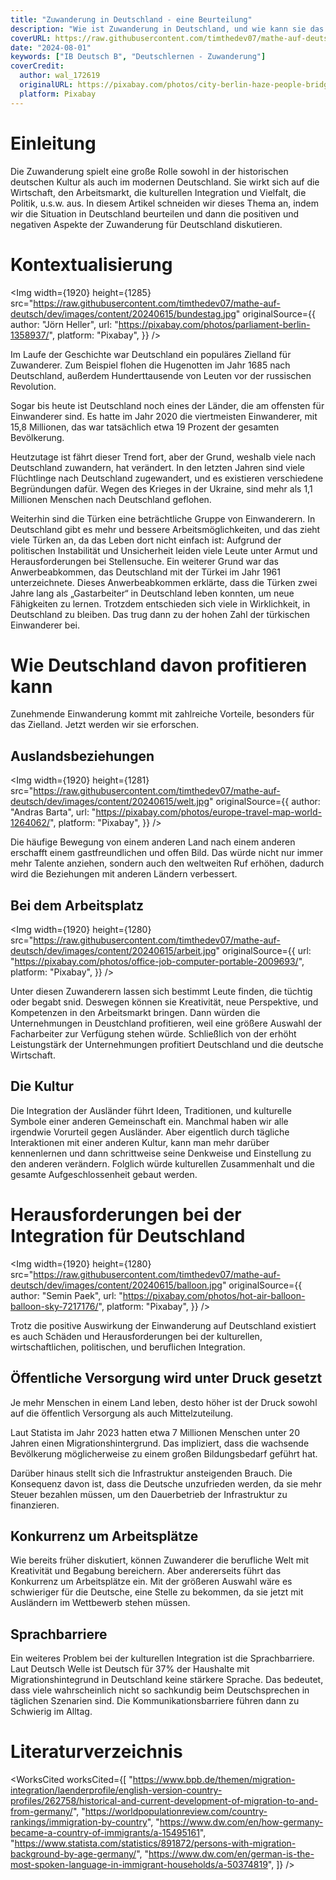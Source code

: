 ```yaml
---
title: "Zuwanderung in Deutschland - eine Beurteilung"
description: "Wie ist Zuwanderung in Deutschland, und wie kann sie das Land beeinflussen?"
coverURL: https://raw.githubusercontent.com/timthedev07/mathe-auf-deutsch/dev/images/thumbnails/zuwanderung.jpg
date: "2024-08-01"
keywords: ["IB Deutsch B", "Deutschlernen - Zuwanderung"]
coverCredit:
  author: wal_172619
  originalURL: https://pixabay.com/photos/city-berlin-haze-people-bridge-5104205/
  platform: Pixabay
---
```



# Einleitung

Die Zuwanderung spielt eine große Rolle sowohl in der historischen deutschen Kultur als auch im modernen Deutschland. Sie wirkt sich auf die Wirtschaft, den Arbeitsmarkt, die kulturellen Integration und Vielfalt, die Politik, u.s.w. aus. In diesem Artikel schneiden wir dieses Thema an, indem wir die Situation in Deutschland beurteilen und dann die positiven und negativen Aspekte der Zuwanderung für Deutschland diskutieren.

# Kontextualisierung

<Img
  width={1920}
  height={1285}
  src="https://raw.githubusercontent.com/timthedev07/mathe-auf-deutsch/dev/images/content/20240615/bundestag.jpg"
  originalSource={{
    author: "Jörn Heller",
    url: "https://pixabay.com/photos/parliament-berlin-1358937/",
    platform: "Pixabay",
  }}
/>

Im Laufe der Geschichte war Deutschland ein populäres Zielland für Zuwanderer. Zum Beispiel flohen die Hugenotten im Jahr 1685 nach Deutschland, außerdem Hunderttausende von Leuten vor der russischen Revolution<InTextRef id={1} />.

Sogar bis heute ist Deutschland noch eines der Länder, die am offensten für Einwanderer sind. Es hatte im Jahr 2020 die viertmeisten Einwanderer, mit 15,8 Millionen<InTextRef id={2} />, das war tatsächlich etwa 19 Prozent der gesamten Bevölkerung.

Heutzutage ist fährt dieser Trend fort, aber der Grund, weshalb viele nach Deutschland zuwandern, hat verändert. In den letzten Jahren sind viele Flüchtlinge nach Deutschland zugewandert, und es existieren verschiedene Begründungen dafür. Wegen des Krieges in der Ukraine, sind mehr als 1,1 Millionen Menschen nach Deutschland geflohen.

Weiterhin sind die Türken eine beträchtliche Gruppe von Einwanderern. In Deutschland gibt es mehr und bessere Arbeitsmöglichkeiten, und das zieht viele Türken an, da das Leben dort nicht einfach ist: Aufgrund der politischen Instabilität und Unsicherheit leiden viele Leute unter Armut und Herausforderungen bei Stellensuche. Ein weiterer Grund war das Anwerbeabkommen, das Deutschland mit der Türkei im Jahr 1961 unterzeichnete<InTextRef id={3} />. Dieses Anwerbeabkommen erklärte, dass die Türken zwei Jahre lang als „Gastarbeiter“ in Deutschland leben konnten, um neue Fähigkeiten zu lernen. Trotzdem entschieden sich viele in Wirklichkeit, in Deutschland zu bleiben. Das trug dann zu der hohen Zahl der türkischen Einwanderer bei.

# Wie Deutschland davon profitieren kann

Zunehmende Einwanderung kommt mit zahlreiche Vorteile, besonders für das Zielland. Jetzt werden wir sie erforschen.

## Auslandsbeziehungen

<Img
  width={1920}
  height={1281}
  src="https://raw.githubusercontent.com/timthedev07/mathe-auf-deutsch/dev/images/content/20240615/welt.jpg"
  originalSource={{
    author: "Andras Barta",
    url: "https://pixabay.com/photos/europe-travel-map-world-1264062/",
    platform: "Pixabay",
  }}
/>

Die häufige Bewegung von einem anderen Land nach einem anderen erschafft einem gastfreundlichen und offen Bild. Das würde nicht nur immer mehr Talente anziehen, sondern auch den weltweiten Ruf erhöhen, dadurch wird die Beziehungen mit anderen Ländern verbessert.

## Bei dem Arbeitsplatz

<Img
  width={1920}
  height={1280}
  src="https://raw.githubusercontent.com/timthedev07/mathe-auf-deutsch/dev/images/content/20240615/arbeit.jpg"
  originalSource={{
    url: "https://pixabay.com/photos/office-job-computer-portable-2009693/",
    platform: "Pixabay",
  }}
/>

Unter diesen Zuwanderern lassen sich bestimmt Leute finden, die tüchtig oder begabt snid. Deswegen können sie Kreativität, neue Perspektive, und Kompetenzen in den Arbeitsmarkt bringen. Dann würden die Unternehmungen in Deustchland profitieren, weil eine größere Auswahl der Facharbeiter zur Verfügung stehen würde. Schließlich von der erhöht Leistungstärk der Unternehmungen profitiert Deutschland und die deutsche Wirtschaft.

## Die Kultur

Die Integration der Ausländer führt Ideen, Traditionen, und kulturelle Symbole einer anderen Gemeinschaft ein. Manchmal haben wir alle irgendwie Vorurteil gegen Ausländer. Aber eigentlich durch tägliche Interaktionen mit einer anderen Kultur, kann man mehr darüber kennenlernen und dann schrittweise seine Denkweise und Einstellung zu den anderen verändern. Folglich würde kulturellen Zusammenhalt und die gesamte Aufgeschlossenheit gebaut werden.

# Herausforderungen bei der Integration für Deutschland

<Img
  width={1920}
  height={1280}
  src="https://raw.githubusercontent.com/timthedev07/mathe-auf-deutsch/dev/images/content/20240615/balloon.jpg"
  originalSource={{
    author: "Semin Paek",
    url: "https://pixabay.com/photos/hot-air-balloon-balloon-sky-7217176/",
    platform: "Pixabay",
  }}
/>

Trotz die positive Auswirkung der Einwanderung auf Deutschland existiert es auch Schäden und Herausforderungen bei der kulturellen, wirtschaftlichen, politischen, und beruflichen Integration.

## Öffentliche Versorgung wird unter Druck gesetzt

Je mehr Menschen in einem Land leben, desto höher ist der Druck sowohl auf die öffentlich Versorgung als auch Mittelzuteilung.

Laut Statista im Jahr 2023 hatten etwa 7 Millionen Menschen unter 20 Jahren einen Migrationshintergrund<InTextRef id={4} />. Das impliziert, dass die wachsende Bevölkerung möglicherweise zu einem großen Bildungsbedarf geführt hat.

Darüber hinaus stellt sich die Infrastruktur ansteigenden Brauch. Die Konsequenz davon ist, dass die Deutsche unzufrieden werden, da sie mehr Steuer bezahlen müssen, um den Dauerbetrieb der Infrastruktur zu finanzieren.

## Konkurrenz um Arbeitsplätze

Wie bereits früher diskutiert, können Zuwanderer die berufliche Welt mit Kreativität und Begabung bereichern. Aber andererseits führt das Konkurrenz um Arbeitsplätze ein. Mit der größeren Auswahl wäre es schwieriger für die Deutsche, eine Stelle zu bekommen, da sie jetzt mit Ausländern im Wettbewerb stehen müssen.

## Sprachbarriere

Ein weiteres Problem bei der kulturellen Integration ist die Sprachbarriere. Laut Deutsch Welle<InTextRef id={5} /> ist Deutsch für 37% der Haushalte mit Migrationshintegrund in Deutschland keine stärkere Sprache. Das bedeutet, dass viele wahrscheinlich nicht so sachkundig beim Deutschsprechen in täglichen Szenarien sind. Die Kommunikationsbarriere führen dann zu Schwierig im Alltag.

# Literaturverzeichnis

<WorksCited
  worksCited={[
    "https://www.bpb.de/themen/migration-integration/laenderprofile/english-version-country-profiles/262758/historical-and-current-development-of-migration-to-and-from-germany/",
    "https://worldpopulationreview.com/country-rankings/immigration-by-country",
    "https://www.dw.com/en/how-germany-became-a-country-of-immigrants/a-15495161",
    "https://www.statista.com/statistics/891872/persons-with-migration-background-by-age-germany/",
    "https://www.dw.com/en/german-is-the-most-spoken-language-in-immigrant-households/a-50374819",
  ]}
/>
